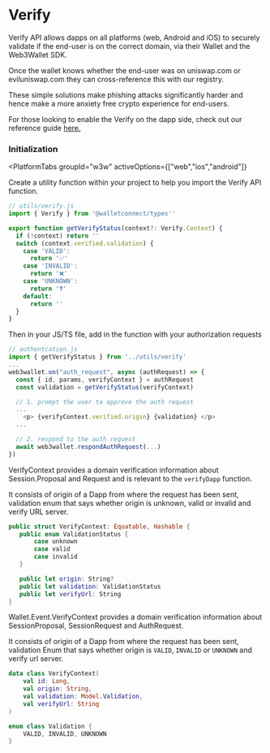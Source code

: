 
# Verify

Verify API allows dapps on all platforms (web, Android and iOS) to securely validate if the end-user is on the correct domain, via their Wallet and the Web3Wallet SDK.

Once the wallet knows whether the end-user was on uniswap.com or eviluniswap.com they can cross-reference this with our registry.

These simple solutions make phishing attacks significantly harder and hence make a more anxiety free crypto experience for end-users.

For those looking to enable the Verify on the dapp side, check out our reference guide [here.]( TODO)

<CloudBanner />

### Initialization

<PlatformTabs
	groupId="w3w"
	activeOptions={["web","ios","android"]}
>
<PlatformTabItem value="web">

Create a utility function within your project to help you import the Verify API function.

```javascript
// utils/verify.js
import { Verify } from '@walletconnect/types''

export function getVerifyStatus(context?: Verify.Context) {
  if (!context) return ''
  switch (context.verified.validation) {
    case 'VALID':
      return '✅'
    case 'INVALID':
      return '❌'
    case 'UNKNOWN':
      return '❓'
    default:
      return ''
  }
}
```

Then in your JS/TS file, add in the function with your authorization requests

```javascript
// authentcation.js
import { getVerifyStatus } from '../utils/verify'
...
web3wallet.on("auth_request", async (authRequest) => {
  const { id, params, verifyContext } = authRequest
  const validation = getVerifyStatus(verifyContext)

  // 1. prompt the user to approve the auth request
  ...
    <p> {verifyContext.verified.origin} {validation} </p>
  ...

  // 2. respond to the auth request
  await web3wallet.respondAuthRequest(...)
})
```

</PlatformTabItem>
<PlatformTabItem value="ios">

VerifyContext provides a domain verification information about Session.Proposal and Request and is relevant to the `verifyDapp` function.

It consists of origin of a Dapp from where the request has been sent, validation enum that says whether origin is unknown, valid or invalid and verify URL server.

```swift
public struct VerifyContext: Equatable, Hashable {
   public enum ValidationStatus {
       case unknown
       case valid
       case invalid
   }

   public let origin: String?
   public let validation: ValidationStatus
   public let verifyUrl: String
}
```

</PlatformTabItem>
<PlatformTabItem value="android">

Wallet.Event.VerifyContext provides a domain verification information about SessionProposal, SessionRequest and AuthRequest.

It consists of origin of a Dapp from where the request has been sent, validation Enum that says whether origin is `VALID`, `INVALID` or `UNKNOWN` and verify url server.

```kotlin
data class VerifyContext(
    val id: Long,
    val origin: String,
    val validation: Model.Validation,
    val verifyUrl: String
)

enum class Validation {
    VALID, INVALID, UNKNOWN
}
```

</PlatformTabItem>
</PlatformTabs>
